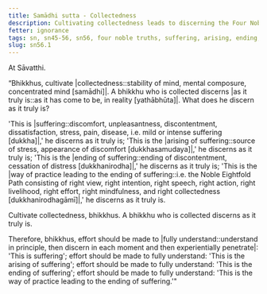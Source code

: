 ```yaml
---
title: Samādhi sutta - Collectedness
description: Cultivating collectedness leads to discerning the Four Noble Truths.
fetter: ignorance
tags: sn, sn45-56, sn56, four noble truths, suffering, arising, ending, cessation, way of practice, path
slug: sn56.1
---
```


At Sāvatthi.

“Bhikkhus, cultivate |collectedness::stability of mind, mental composure, concentrated mind [samādhi]|. A bhikkhu who is collected discerns |as it truly is::as it has come to be, in reality [yathābhūta]|. What does he discern as it truly is?

'This is |suffering::discomfort, unpleasantness, discontentment, dissatisfaction, stress, pain, disease, i.e. mild or intense suffering [dukkha]|,' he discerns as it truly is;
'This is the |arising of suffering::source of stress, appearance of discomfort [dukkhasamudaya]|,' he discerns as it truly is;
'This is the |ending of suffering::ending of discontentment, cessation of distress [dukkhanirodha]|,' he discerns as it truly is;
'This is the |way of practice leading to the ending of suffering::i.e. the Noble Eightfold Path consisting of right view, right intention, right speech, right action, right livelihood, right effort, right mindfulness, and right collectedness [dukkhanirodhagāmī]|,' he discerns as it truly is.

Cultivate collectedness, bhikkhus. A bhikkhu who is collected discerns as it truly is.

Therefore, bhikkhus, effort should be made to |fully understand::understand in principle, then discern in each moment and then experientially penetrate|: 'This is suffering';
effort should be made to fully understand: 'This is the arising of suffering';
effort should be made to fully understand: 'This is the ending of suffering';
effort should be made to fully understand: 'This is the way of practice leading to the ending of suffering.'"
